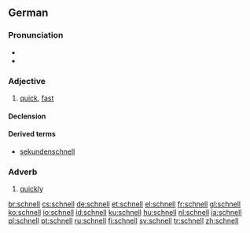 ==German==

===Pronunciation===
*{{IPA|/ʃnɛl/|lang=de}}
*{{audio|De-at-schnell.ogg|audio (Austria)}}

===Adjective===
{{de-adj|comparative=schneller|superlative=schnellsten}}

# [[quick]], [[fast]]

====Declension====
{{de-decl-adj|schnell|schneller|schnellst}}

====Derived terms====
* [[sekundenschnell]]

===Adverb===
{{de-adv}}

# [[quickly]]

[[br:schnell]]
[[cs:schnell]]
[[de:schnell]]
[[et:schnell]]
[[el:schnell]]
[[fr:schnell]]
[[gl:schnell]]
[[ko:schnell]]
[[io:schnell]]
[[id:schnell]]
[[ku:schnell]]
[[hu:schnell]]
[[nl:schnell]]
[[ja:schnell]]
[[pl:schnell]]
[[pt:schnell]]
[[ru:schnell]]
[[fi:schnell]]
[[sv:schnell]]
[[tr:schnell]]
[[zh:schnell]]